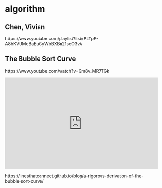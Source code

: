 # algorithm

## Chen, Vivian

https://www.youtube.com/playlist?list=PLTpF-A8hKVUMcBaEuGyWbBXBn21seO3vA

## The Bubble Sort Curve

https://www.youtube.com/watch?v=Gm8v_MR7TGk

::: {show-in="html"}
<iframe width=500 height=300 frameborder="0" allowfullscreen src="https://www.youtube.com/embed/Gm8v_MR7TGk"></iframe>
:::

https://linesthatconnect.github.io/blog/a-rigorous-derivation-of-the-bubble-sort-curve/